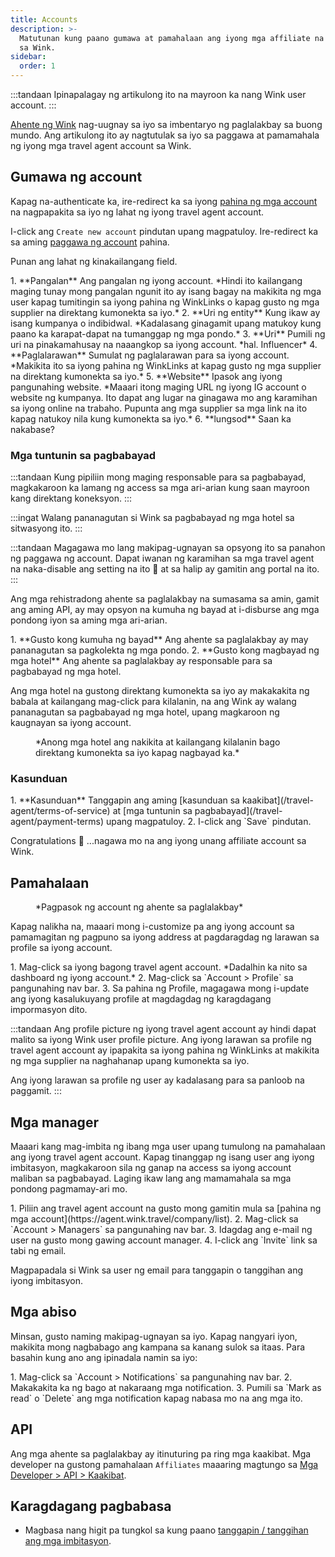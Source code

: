 ```yaml
---
title: Accounts
description: >-
  Matutunan kung paano gumawa at pamahalaan ang iyong mga affiliate na account
  sa Wink.
sidebar:
  order: 1
---
```


:::tandaan
Ipinapalagay ng artikulong ito na mayroon ka nang Wink user account.
:::

[Ahente ng Wink](https://agent.wink.travel) nag-uugnay sa iyo sa imbentaryo ng paglalakbay sa buong mundo. Ang artikulong ito ay nagtutulak sa iyo sa paggawa at pamamahala ng iyong mga travel agent account sa Wink.

## Gumawa ng account

Kapag na-authenticate ka, ire-redirect ka sa iyong [pahina ng mga account](https://agent.wink.travel/company/list) na nagpapakita sa iyo ng lahat ng iyong travel agent account.

I-click ang `Create new account` pindutan upang magpatuloy. Ire-redirect ka sa aming [paggawa ng account](https://agent.wink.travel/company/create) pahina.

Punan ang lahat ng kinakailangang field.

<Steps>
  1. **Pangalan** Ang pangalan ng iyong account. *Hindi ito kailangang maging tunay mong pangalan ngunit ito ay isang bagay na makikita ng mga user kapag tumitingin sa iyong pahina ng WinkLinks o kapag gusto ng mga supplier na direktang kumonekta sa iyo.*
  2. **Uri ng entity** Kung ikaw ay isang kumpanya o indibidwal. *Kadalasang ginagamit upang matukoy kung paano ka karapat-dapat na tumanggap ng mga pondo.*
  3. **Uri** Pumili ng uri na pinakamahusay na naaangkop sa iyong account. *hal. Influencer*
  4. **Paglalarawan** Sumulat ng paglalarawan para sa iyong account. *Makikita ito sa iyong pahina ng WinkLinks at kapag gusto ng mga supplier na direktang kumonekta sa iyo.*
  5. **Website** Ipasok ang iyong pangunahing website. *Maaari itong maging URL ng iyong IG account o website ng kumpanya. Ito dapat ang lugar na ginagawa mo ang karamihan sa iyong online na trabaho. Pupunta ang mga supplier sa mga link na ito kapag natukoy nila kung kumonekta sa iyo.*
  6. **lungsod** Saan ka nakabase?
</Steps>


### Mga tuntunin sa pagbabayad

:::tandaan
Kung pipiliin mong maging responsable para sa pagbabayad, magkakaroon ka lamang ng access sa mga ari-arian kung saan mayroon kang direktang koneksyon.
:::

:::ingat
Walang pananagutan si Wink sa pagbabayad ng mga hotel sa sitwasyong ito.
:::

:::tandaan
Magagawa mo lang makipag-ugnayan sa opsyong ito sa panahon ng paggawa ng account. Dapat iwanan ng karamihan sa mga travel agent na naka-disable ang setting na ito 🛑 at sa halip ay gamitin ang portal na ito.
:::

Ang mga rehistradong ahente sa paglalakbay na sumasama sa amin, gamit ang aming API, ay may opsyon na kumuha ng bayad at i-disburse ang mga pondong iyon sa aming mga ari-arian.

<Steps>
  1. **Gusto kong kumuha ng bayad** Ang ahente sa paglalakbay ay may pananagutan sa pagkolekta ng mga pondo.
  2. **Gusto kong magbayad ng mga hotel** Ang ahente sa paglalakbay ay responsable para sa pagbabayad ng mga hotel.
</Steps>


Ang mga hotel na gustong direktang kumonekta sa iyo ay makakakita ng babala at kailangang mag-click para kilalanin, na ang Wink ay walang pananagutan sa pagbabayad ng mga hotel, upang magkaroon ng kaugnayan sa iyong account.

<figure>
  <CloudinaryImage width="700" height="220" resize="scale" quality="best" alt="Kinikilala ng ari-arian ang relasyon ng TA" src="academy/property-ta-agreement" errorImage="noimage_opaque_nyrtl0.png" />

  <figcaption>*Anong mga hotel ang nakikita at kailangang kilalanin bago direktang kumonekta sa iyo kapag nagbayad ka.*</figcaption>
</figure>


### Kasunduan

<Steps>
  1. **Kasunduan** Tanggapin ang aming [kasunduan sa kaakibat](/travel-agent/terms-of-service) at [mga tuntunin sa pagbabayad](/travel-agent/payment-terms) upang magpatuloy.
  2. I-click ang `Save` pindutan.
</Steps>


Congratulations 🎉 ...nagawa mo na ang iyong unang affiliate account sa Wink.

## Pamahalaan

<figure>
  <CloudinaryImage width="350" height="445" resize="scale" quality="best" alt="Account ng ahente sa paglalakbay" src="academy/travel-agent" errorImage="noimage_opaque_nyrtl0.png" />

  <figcaption>*Pagpasok ng account ng ahente sa paglalakbay*</figcaption>
</figure>


Kapag nalikha na, maaari mong i-customize pa ang iyong account sa pamamagitan ng pagpuno sa iyong address at pagdaragdag ng larawan sa profile sa iyong account.

<Steps>
  1. Mag-click sa iyong bagong travel agent account. *Dadalhin ka nito sa dashboard ng iyong account.*
  2. Mag-click sa `Account > Profile` sa pangunahing nav bar.
  3. Sa pahina ng Profile, magagawa mong i-update ang iyong kasalukuyang profile at magdagdag ng karagdagang impormasyon dito.
</Steps>


:::tandaan
Ang profile picture ng iyong travel agent account ay hindi dapat malito sa iyong Wink user profile picture. Ang iyong larawan sa profile ng travel agent account ay ipapakita sa iyong pahina ng WinkLinks at makikita ng mga supplier na naghahanap upang kumonekta sa iyo.

Ang iyong larawan sa profile ng user ay kadalasang para sa panloob na paggamit.
:::

## Mga manager

Maaari kang mag-imbita ng ibang mga user upang tumulong na pamahalaan ang iyong travel agent account. Kapag tinanggap ng isang user ang iyong imbitasyon, magkakaroon sila ng ganap na access sa iyong account maliban sa pagbabayad. Laging ikaw lang ang mamamahala sa mga pondong pagmamay-ari mo.

<Steps>
  1. Piliin ang travel agent account na gusto mong gamitin mula sa [pahina ng mga account](https://agent.wink.travel/company/list).
  2. Mag-click sa `Account > Managers` sa pangunahing nav bar.
  3. Idagdag ang e-mail ng user na gusto mong gawing account manager.
  4. I-click ang `Invite` link sa tabi ng email.
</Steps>


Magpapadala si Wink sa user ng email para tanggapin o tanggihan ang iyong imbitasyon.

## Mga abiso

Minsan, gusto naming makipag-ugnayan sa iyo. Kapag nangyari iyon, makikita mong nagbabago ang kampana sa kanang sulok sa itaas.
Para basahin kung ano ang ipinadala namin sa iyo:

<Steps>
  1. Mag-click sa `Account > Notifications` sa pangunahing nav bar.
  2. Makakakita ka ng bago at nakaraang mga notification.
  3. Pumili sa `Mark as read` o `Delete` ang mga notification kapag nabasa mo na ang mga ito.
</Steps>


## API

Ang mga ahente sa paglalakbay ay itinuturing pa ring mga kaakibat. Mga developer na gustong pamahalaan `Affiliates` maaaring magtungo sa [Mga Developer > API > Kaakibat](/developers/apis/#affiliate-api).

## Karagdagang pagbabasa

* Magbasa nang higit pa tungkol sa kung paano [tanggapin / tanggihan ang mga imbitasyon](/user/invites).

